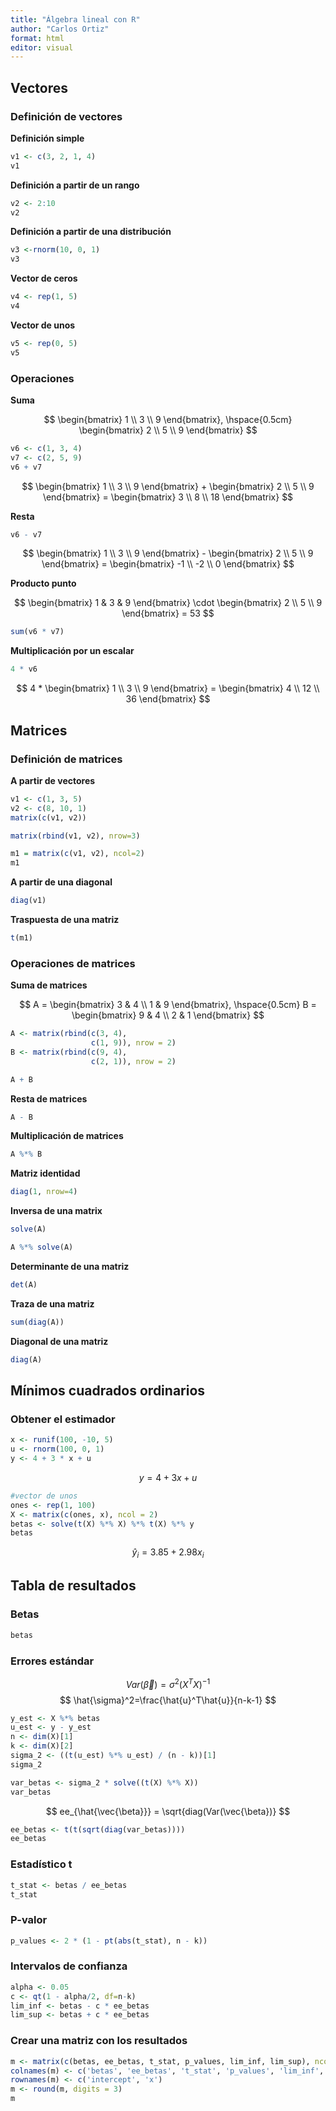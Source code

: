```yaml
---
title: "Álgebra lineal con R"
author: "Carlos Ortiz"
format: html
editor: visual
---
```


## Vectores

### Definición de vectores

**Definición simple**

```r
v1 <- c(3, 2, 1, 4)
v1
```

**Definición a partir de un rango**

```r
v2 <- 2:10
v2
```

**Definición a partir de una distribución**

```r
v3 <-rnorm(10, 0, 1)
v3
```

**Vector de ceros**

```r
v4 <- rep(1, 5)
v4
```

**Vector de unos**

```r
v5 <- rep(0, 5)
v5
```

### Operaciones

**Suma**

$$
\begin{bmatrix}
1 \\
3 \\
9
\end{bmatrix}, \hspace{0.5cm}
\begin{bmatrix}
2 \\
5 \\
9
\end{bmatrix}
$$

```r
v6 <- c(1, 3, 4)
v7 <- c(2, 5, 9)
v6 + v7
```

$$
\begin{bmatrix}
1 \\
3 \\
9
\end{bmatrix} + 
\begin{bmatrix}
2 \\
5 \\
9
\end{bmatrix} = 
\begin{bmatrix}
3 \\
8 \\
18
\end{bmatrix}
$$

**Resta**

```r
v6 - v7
```

$$
\begin{bmatrix}
1 \\
3 \\
9
\end{bmatrix} - 
\begin{bmatrix}
2 \\
5 \\
9
\end{bmatrix} = 
\begin{bmatrix}
-1 \\
-2 \\
0
\end{bmatrix}
$$

**Producto punto**

$$
\begin{bmatrix}
1 & 3 & 9
\end{bmatrix} \cdot 
\begin{bmatrix}
2 \\
5 \\
9
\end{bmatrix} = 
53
$$

```r
sum(v6 * v7)
```

**Multiplicación por un escalar**

```r
4 * v6
```

$$
4 * \begin{bmatrix}
1 \\
3 \\
9
\end{bmatrix} = \begin{bmatrix}
4 \\
12 \\
36
\end{bmatrix} 
$$

## Matrices

### Definición de matrices

**A partir de vectores**

```r
v1 <- c(1, 3, 5)
v2 <- c(8, 10, 1)
matrix(c(v1, v2))
```

```r
matrix(rbind(v1, v2), nrow=3)
```

```r
m1 = matrix(c(v1, v2), ncol=2)
m1
```

**A partir de una diagonal**

```r
diag(v1)
```

**Traspuesta de una matriz**

```r
t(m1)
```

### Operaciones de matrices

**Suma de matrices**

$$
A = 
\begin{bmatrix}
3 & 4 \\
1 & 9
\end{bmatrix}, \hspace{0.5cm}
B = 
\begin{bmatrix}
9 & 4 \\
2 & 1
\end{bmatrix}
$$

```r
A <- matrix(rbind(c(3, 4), 
                  c(1, 9)), nrow = 2)
B <- matrix(rbind(c(9, 4), 
                  c(2, 1)), nrow = 2)

A + B
```

**Resta de matrices**

```r
A - B
```

**Multiplicación de matrices**

```r
A %*% B
```

**Matriz identidad**

```r
diag(1, nrow=4)
```

**Inversa de una matrix**

```r
solve(A)
```

```r
A %*% solve(A)
```

**Determinante de una matriz**

```r
det(A)
```

**Traza de una matriz**

```r
sum(diag(A))
```

**Diagonal de una matriz**

```r
diag(A)
```

## Mínimos cuadrados ordinarios

### Obtener el estimador

```r
x <- runif(100, -10, 5)
u <- rnorm(100, 0, 1)
y <- 4 + 3 * x + u
```

$$
y = 4 + 3x+u
$$

```r
#vector de unos
ones <- rep(1, 100)
X <- matrix(c(ones, x), ncol = 2)
betas <- solve(t(X) %*% X) %*% t(X) %*% y
betas
```

$$
\hat{y}_i=3.85+2.98x_i
$$

## Tabla de resultados

### Betas

```r
betas
```

### Errores estándar

$$
Var(\vec{\beta})=\sigma^2(X^TX)^{-1}
$$ $$
\hat{\sigma}^2=\frac{\hat{u}^T\hat{u}}{n-k-1}
$$

```r
y_est <- X %*% betas
u_est <- y - y_est
n <- dim(X)[1]
k <- dim(X)[2]
sigma_2 <- ((t(u_est) %*% u_est) / (n - k))[1]
sigma_2
```

```r
var_betas <- sigma_2 * solve((t(X) %*% X))
var_betas
```

$$
ee_{\hat{\vec{\beta}}} = \sqrt{diag(Var(\vec{\beta})}
$$

```r
ee_betas <- t(t(sqrt(diag(var_betas))))
ee_betas
```

### Estadístico t

```r
t_stat <- betas / ee_betas
t_stat
```

### P-valor

```r
p_values <- 2 * (1 - pt(abs(t_stat), n - k))
```

### Intervalos de confianza

```r
alpha <- 0.05
c <- qt(1 - alpha/2, df=n-k)
lim_inf <- betas - c * ee_betas    
lim_sup <- betas + c * ee_betas
```

### Crear una matriz con los resultados

```r
m <- matrix(c(betas, ee_betas, t_stat, p_values, lim_inf, lim_sup), ncol = 6)
colnames(m) <- c('betas', 'ee_betas', 't_stat', 'p_values', 'lim_inf', 'lim_sup')
rownames(m) <- c('intercept', 'x')
m <- round(m, digits = 3)
m
```

